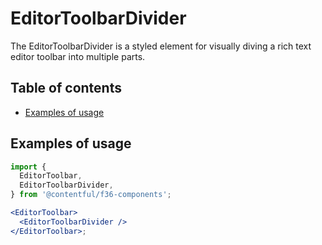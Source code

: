 # EditorToolbarDivider

The EditorToolbarDivider is a styled element for visually diving a rich text editor toolbar into multiple parts.

## Table of contents

- [Examples of usage](#examples-of-usage)

## Examples of usage

```jsx
import {
  EditorToolbar,
  EditorToolbarDivider,
} from '@contentful/f36-components';

<EditorToolbar>
  <EditorToolbarDivider />
</EditorToolbar>;
```

